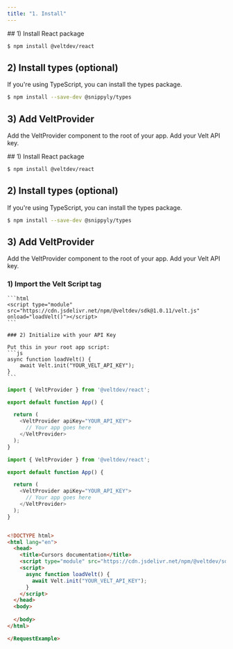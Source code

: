 ```yaml
---
title: "1. Install"
---
```

<script>var SUPERFLOW_TOOLBAR_API_KEY="aU1MxKP0rca2UXwKi8bl"; var SUPERFLOW_TOOLBAR_PROJECT_ID="8447060215973283";</script>
<script async src="https://cdn.jsdelivr.net/npm/@usesuperflow/toolbar/superflow.min.js"></script>

<Tabs>
  <Tab title="React">
## 1) Install React package

```bash
$ npm install @veltdev/react
```

## 2) Install types (optional)

If you're using TypeScript, you can install the types package.

```bash
$ npm install --save-dev @snippyly/types
```

## 3) Add VeltProvider

Add the VeltProvider component to the root of your app.
Add your Velt API key.

  </Tab>
  <Tab title="Next.js">
## 1) Install React package

```bash
$ npm install @veltdev/react
```

## 2) Install types (optional)

If you're using TypeScript, you can install the types package.

```bash
$ npm install --save-dev @snippyly/types
```

## 3) Add VeltProvider

Add the VeltProvider component to the root of your app.
Add your Velt API key.

  </Tab>
  <Tab title="HTML">

   ### 1) Import the Velt Script tag
    ```html
    <script type="module" src="https://cdn.jsdelivr.net/npm/@veltdev/sdk@1.0.11/velt.js" onload="loadVelt()"></script>
    ```

    ### 2) Initialize with your API Key

    Put this in your root app script:
    ```js
    async function loadVelt() {
        await Velt.init("YOUR_VELT_API_KEY");
    }
    ```

  </Tab>
</Tabs>

<RequestExample>

```js React
import { VeltProvider } from '@veltdev/react';

export default function App() {

  return (
    <VeltProvider apiKey="YOUR_API_KEY">
      // Your app goes here
    </VeltProvider>
  );
}
```

```js Next.js
import { VeltProvider } from '@veltdev/react';

export default function App() {

  return (
    <VeltProvider apiKey="YOUR_API_KEY">
      // Your app goes here
    </VeltProvider>
  );
}
```

```html HTML

<!DOCTYPE html>
<html lang="en">
  <head>
    <title>Cursors documentation</title>
    <script type="module" src="https://cdn.jsdelivr.net/npm/@veltdev/sdk@1.0.11/velt.js" onload="loadVelt()"></script>
    <script>
      async function loadVelt() {
        await Velt.init("YOUR_VELT_API_KEY");
      }
    </script>
  </head>
  <body>
    
  </body>
</html>

</RequestExample>
